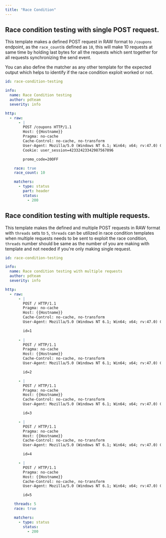 ```yaml
---
title: "Race Condition"
---
```


## Race condition testing with single POST request.

This template makes a defined POST request in RAW format to `/coupons` endpoint, as the `race_count`is defined as `10`, this will make 10 requests at same time by holding last bytes for all the requests which sent together for all requests synchronizing the send event.

You can also define the matcher as any other template for the expected output which helps to identify if the race condition exploit worked or not.


```yaml
id: race-condition-testing

info:
  name: Race Condition testing
  author: pdteam
  severity: info

http:
  - raw:
      - |
        POST /coupons HTTP/1.1
        Host: {{Hostname}}
        Pragma: no-cache
        Cache-Control: no-cache, no-transform
        User-Agent: Mozilla/5.0 (Windows NT 6.1; Win64; x64; rv:47.0) Gecko/20100101 Firefox/47.0
        Cookie: user_session=42332423342987567896

        promo_code=20OFF        

    race: true
    race_count: 10

    matchers:
      - type: status
        part: header
        status:
          - 200
```

## Race condition testing with multiple requests.

This template makes the defined and multiple POST requests in RAW format with `threads` sets to `5`, `threads` can be utilized in race condition templates when multiple requests needs to be sent to exploit the race condition, `threads` number should be same as the number of you are making with template and not needed if you're only making single request.

```yaml
id: race-condition-testing

info:
  name: Race condition testing with multiple requests
  author: pdteam
  severity: info

http:
  - raw:  
      - |
        POST / HTTP/1.1
        Pragma: no-cache
        Host: {{Hostname}}
        Cache-Control: no-cache, no-transform
        User-Agent: Mozilla/5.0 (Windows NT 6.1; Win64; x64; rv:47.0) Gecko/20100101 Firefox/47.0

        id=1
        
      - |
        POST / HTTP/1.1
        Pragma: no-cache
        Host: {{Hostname}}
        Cache-Control: no-cache, no-transform
        User-Agent: Mozilla/5.0 (Windows NT 6.1; Win64; x64; rv:47.0) Gecko/20100101 Firefox/47.0

        id=2

      - |
        POST / HTTP/1.1
        Pragma: no-cache
        Host: {{Hostname}}
        Cache-Control: no-cache, no-transform
        User-Agent: Mozilla/5.0 (Windows NT 6.1; Win64; x64; rv:47.0) Gecko/20100101 Firefox/47.0

        id=3

      - |
        POST / HTTP/1.1
        Pragma: no-cache
        Host: {{Hostname}}
        Cache-Control: no-cache, no-transform
        User-Agent: Mozilla/5.0 (Windows NT 6.1; Win64; x64; rv:47.0) Gecko/20100101 Firefox/47.0

        id=4

      - |
        POST / HTTP/1.1
        Pragma: no-cache
        Host: {{Hostname}}
        Cache-Control: no-cache, no-transform
        User-Agent: Mozilla/5.0 (Windows NT 6.1; Win64; x64; rv:47.0) Gecko/20100101 Firefox/47.0

        id=5

    threads: 5
    race: true

    matchers:
      - type: status
        status:
          - 200
```